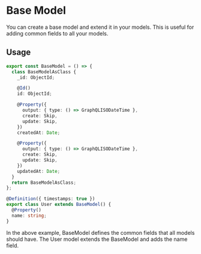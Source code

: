 # Base Model

You can create a base model and extend it in your models. This is useful for adding common fields to all your models.

## Usage

```ts copy
export const BaseModel = () => {
  class BaseModelAsClass {
    _id: ObjectId;

    @Id()
    id: ObjectId;

    @Property({
      output: { type: () => GraphQLISODateTime },
      create: Skip,
      update: Skip,
    })
    createdAt: Date;

    @Property({
      output: { type: () => GraphQLISODateTime },
      create: Skip,
      update: Skip,
    })
    updatedAt: Date;
  }
  return BaseModelAsClass;
};

@Definition({ timestamps: true })
export class User extends BaseModel() {
  @Property()
  name: string;
}
```

In the above example, BaseModel defines the common fields that all models should have.
The User model extends the BaseModel and adds the name field.
